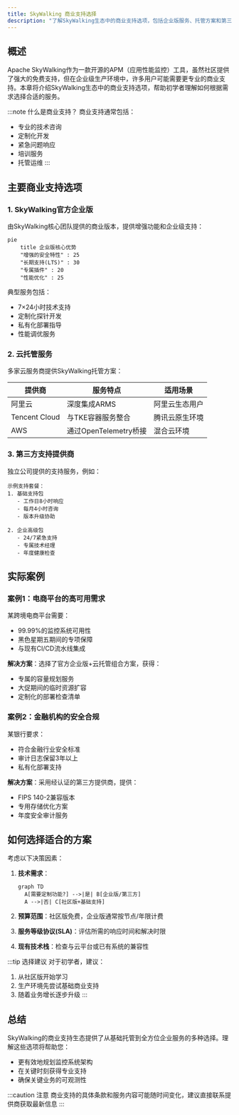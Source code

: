 ```yaml
---
title: SkyWalking 商业支持选择
description: "了解SkyWalking生态中的商业支持选项，包括企业版服务、托管方案和第三方支持提供商。"
---
```


## 概述

Apache SkyWalking作为一款开源的APM（应用性能监控）工具，虽然社区提供了强大的免费支持，但在企业级生产环境中，许多用户可能需要更专业的商业支持。本章将介绍SkyWalking生态中的商业支持选项，帮助初学者理解如何根据需求选择合适的服务。

:::note 什么是商业支持？
商业支持通常包括：
- 专业的技术咨询
- 定制化开发
- 紧急问题响应
- 培训服务
- 托管运维
:::

## 主要商业支持选项

### 1. SkyWalking官方企业版

由SkyWalking核心团队提供的商业版本，提供增强功能和企业级支持：

```mermaid
pie
    title 企业版核心优势
    "增强的安全特性" : 25
    "长期支持(LTS)" : 30
    "专属插件" : 20
    "性能优化" : 25
```

典型服务包括：
- 7×24小时技术支持
- 定制化探针开发
- 私有化部署指导
- 性能调优服务

### 2. 云托管服务

多家云服务商提供SkyWalking托管方案：

| 提供商       | 服务特点                          | 适用场景              |
|--------------|-----------------------------------|-----------------------|
| 阿里云       | 深度集成ARMS                      | 阿里云生态用户        |
| Tencent Cloud| 与TKE容器服务整合                 | 腾讯云原生环境        |
| AWS          | 通过OpenTelemetry桥接             | 混合云环境            |

### 3. 第三方支持提供商

独立公司提供的支持服务，例如：

```text
示例支持套餐：
1. 基础支持包
   - 工作日8小时响应
   - 每月4小时咨询
   - 版本升级协助

2. 企业高级包
   - 24/7紧急支持
   - 专属技术经理
   - 年度健康检查
```

## 实际案例

### 案例1：电商平台的高可用需求

某跨境电商平台需要：
- 99.99%的监控系统可用性
- 黑色星期五期间的专项保障
- 与现有CI/CD流水线集成

**解决方案**：选择了官方企业版+云托管组合方案，获得：
- 专属的容量规划服务
- 大促期间的临时资源扩容
- 定制化的部署检查清单

### 案例2：金融机构的安全合规

某银行要求：
- 符合金融行业安全标准
- 审计日志保留3年以上
- 私有化部署支持

**解决方案**：采用经认证的第三方提供商，提供：
- FIPS 140-2兼容版本
- 专用存储优化方案
- 年度安全审计服务

## 如何选择适合的方案

考虑以下决策因素：

1. **技术需求**：
   ```mermaid
   graph TD
     A[需要定制功能?] -->|是| B[企业版/第三方]
     A -->|否| C[社区版+基础支持]
   ```

2. **预算范围**：社区版免费，企业版通常按节点/年限计费

3. **服务等级协议(SLA)**：评估所需的响应时间和解决时限

4. **现有技术栈**：检查与云平台或已有系统的兼容性

:::tip 选择建议
对于初学者，建议：
1. 从社区版开始学习
2. 生产环境先尝试基础商业支持
3. 随着业务增长逐步升级
:::

## 总结

SkyWalking的商业支持生态提供了从基础托管到全方位企业服务的多种选择。理解这些选项将帮助您：

- 更有效地规划监控系统架构
- 在关键时刻获得专业支持
- 确保关键业务的可观测性


:::caution 注意
商业支持的具体条款和服务内容可能随时间变化，建议直接联系提供商获取最新信息
:::